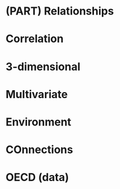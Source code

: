 # (PART) Relationships {-}



# Correlation

# 3-dimensional

# Multivariate

# Environment

# COnnections

# OECD (data)
